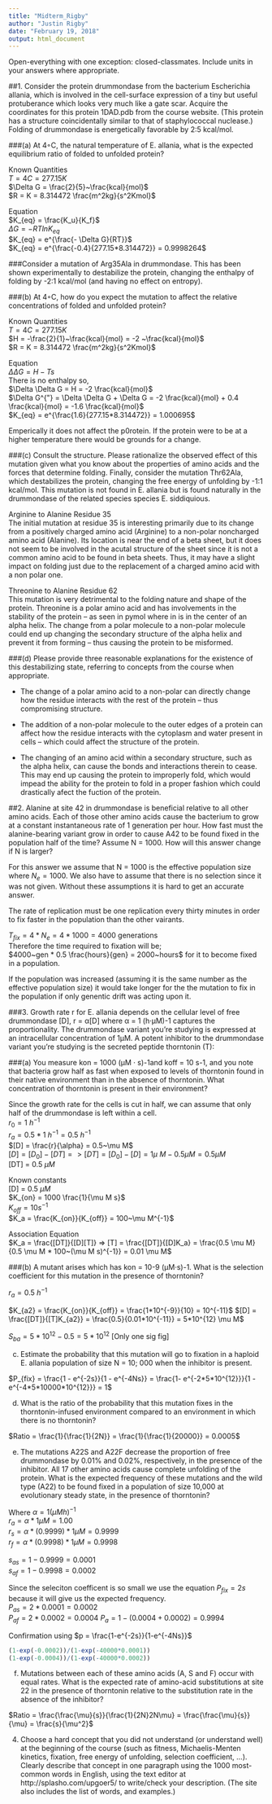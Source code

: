 ```yaml
---
title: "Midterm_Rigby"
author: "Justin Rigby"
date: "February 19, 2018"
output: html_document
---
```

Open-everything with one exception: closed-classmates. Include units in your
answers where appropriate.  
  
##1. Consider the protein drummondase from the bacterium Escherichia allania, which is involved in the cell-surface expression of a tiny but useful protuberance which looks very much like a gate scar. Acquire the coordinates for this protein 1DAD.pdb from the course website. (This protein has a structure coincidentally similar to that of staphylococcal nuclease.)  
Folding of drummondase is energetically favorable by 2:5 kcal/mol.  
  
###(a) At 4◦C, the natural temperature of E. allania, what is the expected equilibrium ratio of folded to unfolded protein?   
  
Known Quantities  
$T = 4 C = 277.15 K$  
$\Delta G = \frac{2}{5}~\frac{kcal}{mol}$  
$R = K = 8.314472 \frac{m^2kg}{s^2Kmol}$
    
Equation  
$K_{eq} = \frac{K_u}{K_f}$  
$\Delta G = -RTlnK_{eq}$  
$K_{eq} = e^{\frac{- \Delta G}{RT}}$   
$K_{eq} = e^{\frac{-0.4}{277.15*8.314472}} = 0.9998264$  
  
  
###Consider a mutation of Arg35Ala in drummondase. This has been shown experimentally to destabilize the protein, changing the enthalpy of folding by -2:1 kcal/mol (and having no effect on entropy).   
  
  
###(b) At 4◦C, how do you expect the mutation to affect the relative concentrations of folded and unfolded protein?  
  
Known Quantities  
$T = 4 C = 277.15 K$  
$H = -\frac{2}{1}~\frac{kcal}{mol} = -2 ~\frac{kcal}{mol}$  
$R = K = 8.314472 \frac{m^2kg}{s^2Kmol}$  
  
Equation  
$\Delta \Delta G = H - Ts$  
There is no enthalpy so,  
$\Delta \Delta G = H = -2 \frac{kcal}{mol}$  
$\Delta G^{"} = \Delta \Delta G + \Delta G = -2 \frac{kcal}{mol} + 0.4 \frac{kcal}{mol} = -1.6 \frac{kcal}{mol}$  
$K_{eq} = e^{\frac{1.6}{277.15*8.314472}} = 1.000695$  
  
Emperically it does not affect the p0rotein. If the protein were to be at a higher temperature there would be grounds for a change.  
    
###(c) Consult the structure. Please rationalize the observed effect of this mutation given what you know about the properties of amino acids and the forces that determine folding. Finally, consider the mutation Thr62Ala, which destabilizes the protein, changing the free energy of unfolding by -1:1 kcal/mol. This mutation is not found in E. allania but is found naturally in the drummondase of the related species species E. siddiquious.  
  
Arginine to Alanine Residue 35  
The initial mutation at residue 35 is interesting primarily due to its change from a positively charged amino acid (Arginine) to a non-polar noncharged amino acid (Alanine). Its location is near the end of a beta sheet, but it does not seem to be involved in the acutal structure of the sheet since it is not a common amino acid to be found in beta sheets. Thus, it may have a slight impact on folding just due to the replacement of a charged amino acid with a non polar one.  
  
Threonine to Alanine Residue 62  
This mutation is very detrimental to the folding nature and shape of the protein. Threonine is a polar amino acid and has involvements in the stability of the protein -- as seen in pymol where in is in the center of an alpha helix. The change from a polar molecule to a non-polar molecule could end up changing the secondary structure of the alpha helix and prevent it from forming -- thus causing the protein to be misformed.  
  
  
###(d) Please provide three reasonable explanations for the existence of this destabilizing state, referring to concepts from the course when appropriate.  
  
- The change of a polar amino acid to a non-polar can directly change how the residue interacts with the rest of the protein -- thus compromising structure.

- The addition of a non-polar molecule to the outer edges of a protein can affect how the residue interacts with the cytoplasm and water present in cells -- which could affect the structure of the protein.  
  
- The changing of an amino acid within a secondary structure, such as the alpha helix, can cause the bonds and interactions therein to cease. This may end up causing the protein to improperly fold, which would impead the ability for the protein to fold in a proper fashion which could drastically afect the fuction of the protein.   
  
  
##2. Alanine at site 42 in drummondase is beneficial relative to all other amino acids. Each of those other amino acids cause the bacterium to grow at a constant instantaneous rate of 1 generation per hour. How fast must the alanine-bearing variant grow in order to cause A42 to be found fixed in the population half of the time? Assume N = 1000. How will this answer change if N is larger?  
  
For this answer we assume that N = 1000 is the effective population size where $N_e = 1000$. We also have to assume that there is no selection since it was not given. Without these assumptions it is hard to get an accurate answer.   
  
The rate of replication must be one replication every thirty minutes in order to fix faster in the population than the other vairants. 
  
$T_{fix} = 4*N_e = 4 *1000 = 4000$ generations  
Therefore the time required to fixation will be;  
$4000~gen * 0.5 \frac{hours}{gen} = 2000~hours$ for it to become fixed in a population.  
  
If the population was increased (assuming it is the same number as the effective population size) it would take longer for the the mutation to fix in the population if only genentic drift was acting upon it.  
    
###3. Growth rate r for E. allania depends on the cellular level of free drummondase [D], r = α[D] where α = 1 (h·µM)-1 captures the proportionality. The drummondase variant you’re studying is expressed at an intracellular concentration of 1µM. A potent inhibitor to the drummondase variant you’re studying is the secreted peptide thorntonin (T):  
  
  
  
###(a) You measure kon = 1000 (µM · s)-1and koff = 10 s-1, and you note that bacteria grow half as fast when exposed to levels of thorntonin found in their native environment than in the absence of thorntonin. What concentration of thorntonin is present in their environment?  
  
Since the growth rate for the cells is cut in half, we can assume that only half of the drummondase is left within a cell.  
$r_0 = 1~h^{-1}$  
$r_a = 0.5 * 1~h^{-1} = 0.5~h^{-1}$  
$[D] = \frac{r}{\alpha} = 0.5~\mu M$  
$[D] = [D_0] - [DT] => [DT] = [D_0] - [D] = 1 \mu~M - 0.5 \mu M = 0.5 \mu M$  
[DT] = 0.5 $\mu M$  
  
Known constants    
[D] = 0.5 $\mu M$  
$K_{on} = 1000 \frac{1}{\mu M s}$  
$K_{off} = 10 s^{-1}$  
$K_a = \frac{K_{on}}{K_{off}} = 100~\mu M^{-1}$  
  
Association Equation  
$K_a = \frac{[DT]}{[D][T]} => [T] = \frac{[DT]}{[D]K_a} = \frac{0.5 \mu M}{0.5 \mu M * 100~(\mu M s)^{-1}} = 0.01 \mu M$  
  
###(b) A mutant arises which has kon = 10-9 (µM·s)-1. What is the selection coefficient for this mutation in the presence of thorntonin?  
  
$r_a = 0.5~h^{-1}$   
  
$K_{a2} = \frac{K_{on}}{K_{off}} = \frac{1*10^{-9}}{10} = 10^{-11}$
$[D] = \frac{[DT]}{[T]K_{a2}} = \frac{0.5}{0.01*10^{-11}} = 5*10^{12} \mu M$  

$S_{ba} = 5*10^{12} - 0.5 = 5*10^{12}$ [Only one sig fig]  
  
  
  
(c) Estimate the probability that this mutation will go to fixation in a haploid E. allania population of size N = 10; 000 when the inhibitor is present.  
  
$P_{fix} = \frac{1 - e^{-2s}}{1 - e^{-4Ns}} = \frac{1- e^{-2*5*10^{12}}}{1 - e^{-4*5*10000*10^{12}}} = 1$  
  
(d) What is the ratio of the probability that this mutation fixes in the thorntonin-infused environment compared to an environment in which there is no thorntonin?  
  
$Ratio = \frac{1}{\frac{1}{2N}} = \frac{1}{\frac{1}{20000}} = 0.0005$  
  
(e) The mutations A22S and A22F decrease the proportion of free drummondase by 0.01% and 0.02%, respectively, in the presence of the inhibitor. All 17 other amino acids cause complete unfolding of the protein. What is the expected frequency of these mutations and the wild type (A22) to be found fixed in a population of size 10,000 at evolutionary steady state, in the presence of thorntonin?  
  
Where $\alpha = 1 (\mu M h)^{-1}$  
$r_a = \alpha * 1 \mu M = 1.00$  
$r_s = \alpha * (0.9999) * 1 \mu M = 0.9999$  
$r_f = \alpha * (0.9998) * 1 \mu M = 0.9998$  
  
$s_{as} = 1- 0.9999 = 0.0001$  
$s_{af} = 1- 0.9998 = 0.0002$  
  
Since the seleciton coefficent is so small we use the equation $P_{fix} = 2s$ because it will give us the expected frequency.  
$P_{as} = 2 * 0.0001 = 0.0002$  
$P_{af} = 2 * 0.0002 = 0.0004$
$P_a = 1 - (0.0004+0.0002) = 0.9994$  
  
Confirmation using $p = \frac{1-e^{-2s}}{1-e^{-4Ns}}$  
  
```r
(1-exp(-0.0002))/(1-exp(-40000*0.0001))
(1-exp(-0.0004))/(1-exp(-40000*0.0002))

```  
  
  
  
(f) Mutations between each of these amino acids (A, S and F) occur with equal rates. What is the expected rate of amino-acid substitutions at site 22 in the presence of thorntonin relative to the substitution rate in the absence of the inhibitor?  
  
$Ratio = \frac{\frac{\mu}{s}}{\frac{1}{2N}2N\mu} = \frac{\frac{\mu}{s}}{\mu} = \frac{s}{\mu^2}$  
  
4. Choose a hard concept that you did not understand (or understand well) at the beginning of the course (such as fitness, Michaelis-Menten kinetics, fixation, free energy of unfolding, selection coefficient, ...). Clearly describe that concept in one paragraph using the 1000 most-common words in English, using the text editor at http://splasho.com/upgoer5/ to write/check your description. (The site also includes the list of words, and examples.)   
